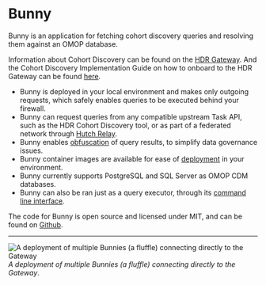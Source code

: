 # Bunny

Bunny is an application for fetching cohort discovery queries and resolving them against an OMOP database.

Information about Cohort Discovery can be found on the [HDR Gateway](https://healthdatagateway.org/en/about/cohort-discovery).
And the Cohort Discovery Implementation Guide on how to onboard to the HDR Gateway can be found [here](https://healthdatagateway.org/en/data-custodian/support/cohort-discovery). 

- Bunny is deployed in your local environment and makes only outgoing requests, which safely enables queries to be executed behind your firewall.
- Bunny can request queries from any compatible upstream Task API, such as the HDR Cohort Discovery tool, or as part of a federated network through [Hutch Relay](/relay).
- Bunny enables [obfuscation](/bunny/config#obfuscation) of query results, to simplify data governance issues. 
- Bunny container images are available for ease of [deployment](/bunny/deployment) in your environment.
- Bunny currently supports PostgreSQL and SQL Server as OMOP CDM databases.
- Bunny can also be ran just as a query executor, through its [command line interface](/bunny/quickstart#running-bunny-cli).

The code for Bunny is open source and licensed under MIT, and can be found on [Github](https://github.com/Health-Informatics-UoN/hutch-bunny).

---

![A deployment of multiple Bunnies (a fluffle) connecting directly to the Gateway](/images/bunny.png)
_A deployment of multiple Bunnies (a fluffle) connecting directly to the Gateway_.
